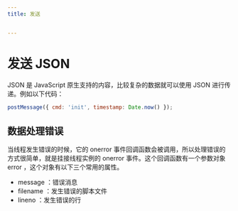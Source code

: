 ```yaml
---
title: 发送


---
```


# 发送 JSON

JSON 是 JavaScript 原生支持的内容，比较复杂的数据就可以使用 JSON 进行传递。例如以下代码：

```js
postMessage({ cmd: 'init', timestamp: Date.now() });
```

## 数据处理错误

当线程发生错误的时候，它的 onerror 事件回调函数会被调用，所以处理错误的方式很简单，就是挂接线程实例的 onerror 事件。这个回调函数有一个参数对象 error ，这个对象有以下三个常用的属性。

- message ：错误消息
- filename ：发生错误的脚本文件
- lineno ：发生错误的行

            